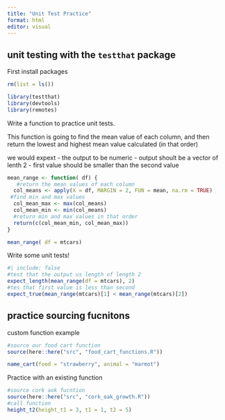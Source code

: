 ```yaml
---
title: "Unit Test Practice"
format: html
editor: visual
---
```


## unit testing with the `testthat` package

First install packages
```r
rm(list = ls())

library(testthat)
library(devtools)
library(remotes)
```

Write a function to practice unit tests.

This function is going to find the mean value of each column, and then return the
lowest and highest mean value calculated (in that order)

we would expext
- the output to be numeric
- output shoult be a vector of lenth 2
- first value should be smaller than the second value

```r
mean_range <- function( df) {
   #return the mean values of each column
  col_means <- apply(X = df, MARGIN = 2, FUN = mean, na.rm = TRUE) 
 #find min and max values
  col_mean_max <- max(col_means)
  col_mean_min <- min(col_means)
  #return min and max values in that order
  return(c(col_mean_min, col_mean_max))
}

mean_range( df = mtcars)
```

Write some unit tests!
```r
#| include: false
#test that the output us length of length 2
expect_length(mean_range(df = mtcars), 2)
#tes that first value is less than second
expect_true(mean_range(mtcars)[1] < mean_range(mtcars)[2])

```


## practice sourcing fucnitons

custom function example
```r
#source our food cart function
source(here::here("src", "food_cart_functions.R"))

name_cart(food = "strawberry", animal = "marmot")
```

Practice with an existing function
```r
#source cork aok fucntion
source(here::here("src", "cork_oak_growth.R"))
#call function
height_t2(height_t1 = 3, t1 = 1, t2 = 5)
```






